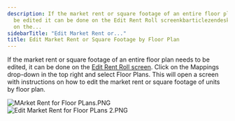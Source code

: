 ```yaml
---
description: If the market rent or square footage of an entire floor plan needs to
  be edited it can be done on the Edit Rent Roll screenkbarticlezendeskrediq Click
  on the...
sidebarTitle: "Edit Market Rent or..."
title: Edit Market Rent or Square Footage by Floor Plan
---
```


If the market rent or square footage of an entire floor plan needs to be edited, it can be done on the [Edit Rent Roll screen](edit-rent-roll-screen-anomalies.mdx). Click on the Mappings drop-down in the top right and select Floor Plans. This will open a screen with instructions on how to edit the market rent or square footage of units by floor plan.


<Frame caption="Dropdown menu displaying options related to floor plans in rent roll management.">
  <img src="/images/rediq/46803ed05d1e724497bf7d840200b13e8bea802e.png" alt="MArket Rent for Floor PLans.PNG" />
</Frame>


<Frame caption="Edit floor plan details, including market rent and square footage for residential units.">
  <img src="/images/rediq/d51e4c6e32b4222e858a3ae51862cb04ce42c600.png" alt="Edit Market Rent for Floor PLans 2.PNG" />
</Frame>